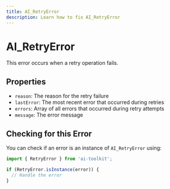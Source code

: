 ```yaml
---
title: AI_RetryError
description: Learn how to fix AI_RetryError
---
```


# AI_RetryError

This error occurs when a retry operation fails.

## Properties

- `reason`: The reason for the retry failure
- `lastError`: The most recent error that occurred during retries
- `errors`: Array of all errors that occurred during retry attempts
- `message`: The error message

## Checking for this Error

You can check if an error is an instance of `AI_RetryError` using:

```typescript
import { RetryError } from 'ai-toolkit';

if (RetryError.isInstance(error)) {
  // Handle the error
}
```
